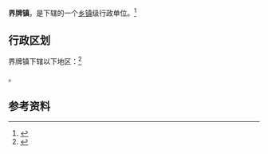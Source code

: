 {{中国乡级行政区|32/09/22/105/000}}

'''界牌镇'''，是{{PRC admin/fullname|32/09/22/105/000|3}}下辖的一个[[乡镇|乡镇]]级行政单位。<ref>{{PRC admin/ref sgc|{{PRC admin/parent|32/09/22/105/000}}}}</ref>

== 行政区划 ==

界牌镇下辖以下地区：<ref>{{PRC admin/ref sgc|32/09/22/105/000}}</ref>

{{PRC admin/children|32/09/22/105/000}}。

== 参考资料 ==

{{reflist}}

{{行政区划小作品}}
{{PRC admin/navcat|32/09/22/105/000}}